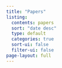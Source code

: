 ```yaml
---
title: "Papers"
listing:
  contents: papers
  sort: "date desc"
  type: default
  categories: true
  sort-ui: false
  filter-ui: false
page-layout: full
---
```

